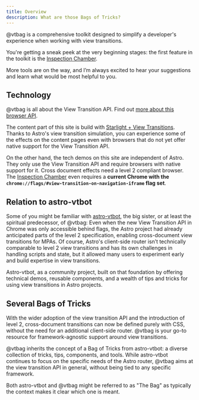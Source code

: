 ```yaml
---
title: Overview
description: What are those Bags of Tricks?
---
```


@vtbag is a comprehensive toolkit designed to simplify a developer's experience when working with view transitions.

You're getting a sneak peek at the very beginning stages: the first feature in the toolkit is the [Inspection Chamber](/tools/inspection-chamber/).

More tools are on the way, and I’m always excited to hear your suggestions and learn what would be most helpful to you.

## Technology

@vtbag is all about the View Transition API. Find out [more about this browser API](https://events-3bg.pages.dev/jotter/api/).

The content part of this site is build with [Starlight + View Transitions](https://events-3bg.pages.dev/jotter/starlight/guide/). Thanks to Astro's view transition simulation, you can experience some of the effects on the content pages even with browsers that do not yet offer native support for the View Transition API.

On the other hand, the tech demos on this site are independent of Astro. They only use the View Transition API and require browsers with native support for it. Cross document effects need a level 2 compliant browser. The [Inspection Chamber](/tools/inspection-chamber/) even requires a **current Chrome with the `chrome://flags/#view-transition-on-navigation-iframe` flag set**.

## Relation to astro-vtbot

Some of you might be familiar with [astro-vtbot](https://events-3bg.pages.dev), the big sister, or at least the spiritual predecessor, of @vtbag: Even when the new View Transition API in Chrome was only accessible behind flags, the Astro project had already anticipated parts of the level 2 specification, enabling cross-document view transitions for MPAs. Of course, Astro's client-side router isn’t technically comparable to level 2 view transitions and has its own challenges in handling scripts and state, but it allowed many users to experiment early and build expertise in view transitions.

Astro-vtbot, as a community project, built on that foundation by offering technical demos, reusable components, and a wealth of tips and tricks for using view transitions in Astro projects.

## Several Bags of Tricks
With the wider adoption of the view transition API and the introduction of level 2, cross-document transitions can now be defined purely with CSS, without the need for an additional client-side router. @vtbag is your go-to resource for framework-agnostic support around view transitions.

@vtbag inherits the concept of a Bag of Tricks from astro-vtbot: a diverse collection of tricks, tips, components, and tools. While astro-vtbot continues to focus on the specific needs of the Astro router, @vtbag aims at the view transition API in general, without being tied to any specific framework.

Both astro-vtbot and @vtbag might be referred to as "The Bag" as typically the context makes it clear which one is meant.

<style>{`h1 {padding: 8px 0 2px}`}</style>
